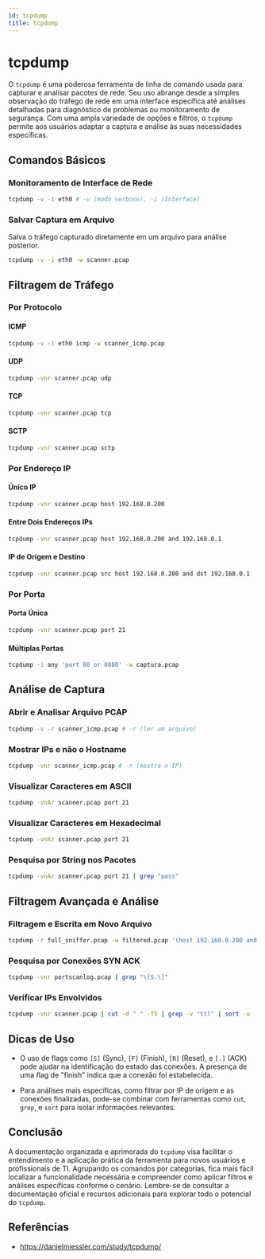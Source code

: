 ```yaml
---
id: tcpdump
title: tcpdump
---
```


# tcpdump

O `tcpdump` é uma poderosa ferramenta de linha de comando usada para capturar e
analisar pacotes de rede. Seu uso abrange desde a simples observação do tráfego
de rede em uma interface específica até análises detalhadas para diagnóstico de
problemas ou monitoramento de segurança. Com uma ampla variedade de opções e
filtros, o `tcpdump` permite aos usuários adaptar a captura e análise às suas
necessidades específicas.

## Comandos Básicos

### Monitoramento de Interface de Rede

```bash
tcpdump -v -i eth0 # -v (modo verbose), -i (Interface)
```

### Salvar Captura em Arquivo

Salva o tráfego capturado diretamente em um arquivo para análise posterior.

```bash
tcpdump -v -i eth0 -w scanner.pcap
```

## Filtragem de Tráfego

### Por Protocolo

#### ICMP

```bash
tcpdump -v -i eth0 icmp -w scanner_icmp.pcap
```

#### UDP

```bash
tcpdump -vnr scanner.pcap udp
```

#### TCP

```bash
tcpdump -vnr scanner.pcap tcp
```

#### SCTP

```bash
tcpdump -vnr scanner.pcap sctp
```

### Por Endereço IP

#### Único IP

```bash
tcpdump -vnr scanner.pcap host 192.168.0.200
```

#### Entre Dois Endereços IPs

```bash
tcpdump -vnr scanner.pcap host 192.168.0.200 and 192.168.0.1
```

#### IP de Origem e Destino

```bash
tcpdump -vnr scanner.pcap src host 192.168.0.200 and dst 192.168.0.1
```

### Por Porta

#### Porta Única

```bash
tcpdump -vnr scanner.pcap port 21
```

#### Múltiplas Portas

```bash
tcpdump -i any 'port 80 or 8080' -w captura.pcap
```

## Análise de Captura

### Abrir e Analisar Arquivo PCAP

```bash
tcpdump -v -r scanner_icmp.pcap # -r (ler um arquivo)
```

### Mostrar IPs e não o Hostname

```bash
tcpdump -vnr scanner_icmp.pcap # -n (mostra o IP)
```

### Visualizar Caracteres em ASCII

```bash
tcpdump -vnAr scanner.pcap port 21
```

### Visualizar Caracteres em Hexadecimal

```bash
tcpdump -vnXr scanner.pcap port 21
```

### Pesquisa por String nos Pacotes

```bash
tcpdump -vnAr scanner.pcap port 21 | grep "pass"
```

## Filtragem Avançada e Análise

### Filtragem e Escrita em Novo Arquivo

```bash
tcpdump -r full_sniffer.pcap -w filtered.pcap '(host 192.168.0.200 and 192.168.0.1) and port 80'
```

### Pesquisa por Conexões SYN ACK

```bash
tcpdump -vnr portscanlog.pcap | grep "\[S.\]"
```

### Verificar IPs Envolvidos

```bash
tcpdump -vnr scanner.pcap | cut -d " " -f5 | grep -v "ttl" | sort -u
```

## Dicas de Uso

- O uso de flags como `[S]` (Sync), `[F]` (Finish), `[R]` (Reset), e `[.]` (ACK)
pode ajudar na identificação do estado das conexões. A presença de uma flag de
"finish" indica que a conexão foi estabelecida.

- Para análises mais específicas, como filtrar por IP de origem e as conexões
finalizadas, pode-se combinar com ferramentas como `cut`, `grep`, e `sort` para
isolar informações relevantes.

## Conclusão

A documentação organizada e aprimorada do `tcpdump` visa facilitar o
entendimento e a aplicação prática da ferramenta para novos usuários e
profissionais de TI. Agrupando os comandos por categorias, fica mais fácil
localizar a funcionalidade necessária e compreender como aplicar filtros e
análises específicas conforme o cenário. Lembre-se de consultar a documentação
oficial e recursos adicionais para explorar todo o potencial do `tcpdump`.

## Referências

- <https://danielmiessler.com/study/tcpdump/>
